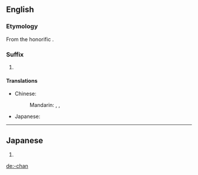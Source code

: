 ==English==

===Etymology===
From the {{etyl|ja|en}} honorific {{term|ちゃん|lang=ja}}.

===Suffix===
{{en-suffix}}

# {{cx|anime and manga fandom|lang=en}} {{non-gloss definition|Appended to a person's name or nickname to indicate familiarity or cuteness.}}

====Translations====
{{trans-top}}
* Chinese:
*: Mandarin: {{t+|cmn|小|tr=xiǎo-|sc=Hani}}, {{t+|cmn|醬|sc=Hani}}, {{t+|cmn|酱|tr=-jiàng|sc=Hani}}
{{trans-mid}}
* Japanese: {{t+|ja|ちゃん|tr=-chan}}
{{trans-bottom}}

----

==Japanese==
{{ja-romaji}}

# {{ja-romanization of|ちゃん}}

[[de:-chan]]